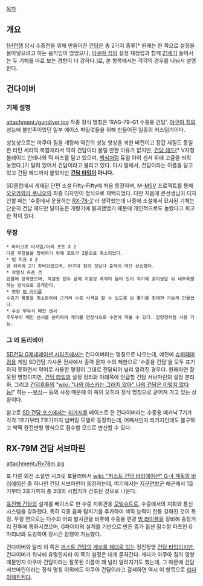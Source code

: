 [[목차]]

== 개요 ==
[[1년전쟁]] 당시 수중전을 위해 만들어진 [[건담]]은 총 2가지 종류[* 원래는 한 쪽으로 설정을 몰아넣으려고 하는 움직임이 었었으나, [[아쿠아 짐]]의 설정 재정립과 함께 [[21세기]] 들어서는 두 기체를 따로 보는 경향이 더 강하다.]로, 본 항목에서는 각각의 경우를 나눠서 설명한다.


== 건다이버 ==
=== 기체 설명 ===
attachment:/gundiver.jpg
작중 정식 명칭은 'RAG-79-G1 수중용 건담'. [[아쿠아 짐]]의 성능에 불만족이었던 일부 에이스 파일럿들을 위해 만들어진 일종의 커스텀기이다.

성능상으로는 아쿠아 짐을 개량해 약간의 성능 향상을 꾀한 버전이고 장갑 재질도 동일한 티탄 세라믹 복합재라서 딱히 건담이라 불릴 만한 이유가 없지만, [[건담 헤드]][* V자형 블레이드 안테나와 턱 파츠를 달고 있으며, [[백식]]처럼 듀얼 아이 센서 위에 고글을 씌워 놓았다.]가 달려 있어서 건담이라고 불리고 있다. 다시 말해서, 건담이라는 이름을 달고 있고 건담 헤드까지 붙었지만 '''[[건담 타입]]이 아니다.'''

SD클럽에서 게재된 단편 소설 Fifty-Fifty에 처음 등장하며, M-[[MSV]] 프로젝트를 통해 [[오오카와라 쿠니오]]의 최종 디자인이 정식으로 채택되었다. 다만 처음에 큰선생님이 디자인할 때는 '수중에서 운용하는 [[RX-78-2]]'라 생각했는데 나중에 소설에서 묘사된 기체는 단순히 건담 헤드만 달아놓은 개량기에 불과했었기 때문에 개인적으로도 놀랐다고 회고한 적이 있다.

=== 무장 ===
 * 마이크로 미사일/어뢰 포트 X 2
 다른 무장들을 장비하기 위해 포트가 2문으로 축소되었다.
 * 빔 피크 X 2
 양 허리에 2기 장비되었으며, 아쿠아 짐의 것보다 출력이 약간 상승했다.
 * 작열식 하푼 건
 왼팔에 장착했으며, 작살형 탄두 끝에 지향성 폭약이 들어 있어 적기에 꽂아넣은 뒤 내부폭발하는 방식으로 공격한다.
 * 편향 [[빔 라이플]]
 수증기 폭발을 최소화하여 근거리 수중 사격을 할 수 있도록 빔 줄기를 최대한 가늘게 만들었다.
 * 수상 부유식 메인 센서
 후두부의 메인 센서를 분리하여 케이블 연장식으로 수면에 띄울 수 있다. 잠망경처럼 사용 가능.

=== 그 외 트리비아 ===
[[SD건담 G제네레이션 시리즈]]에서는 건다이버라는 명칭으로 나오는데, 예전에 [[슈퍼패미컴]]용 게임 SD건담 가샤폰 전사에서 출력 문자 수의 제한으로 '수중용 건담'을 모두 표기하지 못하면서 약어로 사용한 명칭이 그대로 전달되어 널리 알려진 경우다. 원래라면 잘못된 명칭이지만, [[건담 타입]]의 설정 정리와 아래쪽에 언급할 건담 서브마린의 설정 분리화, 그리고 [[건덕후]]들의 "[[wiki: "나의 아스카는 그러지 않아" 나의 건담은 이렇지 않다능!]]" 하는 --[[부심]]-- 등의 사정 때문에 이 쪽이 오히려 정식 명칭으로 굳어져 가고 있는 상황이다.

참고로 [[SD 건담 포스]]에서는 [[리가지]]를 베이스로 한 건다이버라는 수중용 메카닉 7기가 각각 1호기부터 7호기까지 넘버링 모델로 등장하는데, 어째서인지 리가지인데도 불구하고 백팩 완전변형 형식으로 잠수함 모드로 변신할 수 있다.


== RX-79M 건담 서브마린 ==
attachment:/Rx78m.jpg

또 다른 외전 소설인 시크릿 포뮬러에서 [[wiki: "퍼스트 건담 바리에이션" G-4 계획의 바리에이션]] 중 하나인 건담 서브마린이 등장하는데, 여기에서는 [[지구연방군]] 해군에서 1호기부터 3호기까지 총 3대의 시험기가 건조된 것으로 나온다.

[[육전형 건담]]의 설계를 베이스로 한 수중 지휘관용 [[모빌슈트]]로, 수중에서의 지휘와 통신 시스템을 강화했다. 특히 각종 음파 탐지기를 추가하여 색적 능력이 한틍 강화된 것이 특징. 무장 면으로는 다수의 어뢰 발사관을 비롯해 수중용 편광 [[빔 라이플]]을 장비해 중장거리 전투에 특화시켰으며, G파이터의 설계를 기반으로 만든 증가 옵션 잠수정 파츠인 G마리너와 도킹하여 장시간 잠행이 가능했다.

건다이버와 달리 이 쪽은 [[퍼스트 건담]]의 [[퍼스트 건담 바리에이션|계보를 제대로 잇는]] 정진정명 [[건담 타입]]이지만, 건다이버가 워낙에 유명한지라 이 쪽의 설정은 대개 묻혀간다. 게다가 아쿠아 짐의 영향 때문인지 아쿠아 건담이라는 잘못된 이름이 꽤 널리 알려지기도 했는데, 그 때문에 건담 서브마린이라는 정식 명칭 이외에도 아쿠아 건담이라고 검색하면 역시 이 항목으로 [[리다이렉트]]된다.
